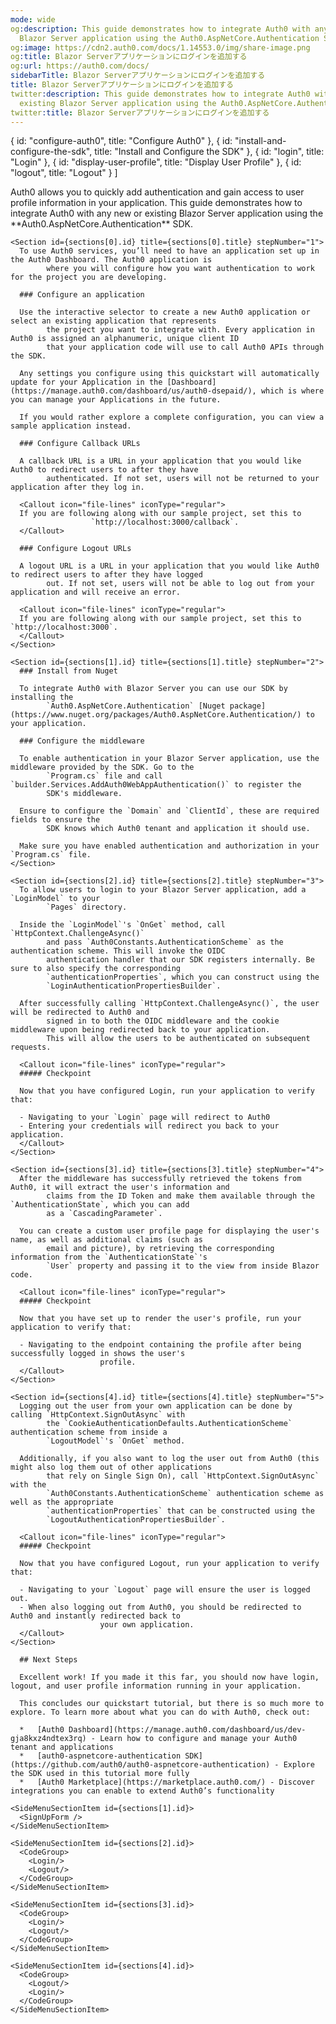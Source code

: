 ```yaml
---
mode: wide
og:description: This guide demonstrates how to integrate Auth0 with any new or existing
  Blazor Server application using the Auth0.AspNetCore.Authentication SDK.
og:image: https://cdn2.auth0.com/docs/1.14553.0/img/share-image.png
og:title: Blazor Serverアプリケーションにログインを追加する
og:url: https://auth0.com/docs/
sidebarTitle: Blazor Serverアプリケーションにログインを追加する
title: Blazor Serverアプリケーションにログインを追加する
twitter:description: This guide demonstrates how to integrate Auth0 with any new or
  existing Blazor Server application using the Auth0.AspNetCore.Authentication SDK.
twitter:title: Blazor Serverアプリケーションにログインを追加する
---
```




  { id: "configure-auth0", title: "Configure Auth0" },
  { id: "install-and-configure-the-sdk", title: "Install and Configure the SDK" },
  { id: "login", title: "Login" },
  { id: "display-user-profile", title: "Display User Profile" },
  { id: "logout", title: "Logout" }
]

<Recipe>
  <Content>
    Auth0 allows you to quickly add authentication and gain access to user profile information in your application.
        This guide demonstrates how to integrate Auth0 with any new or existing Blazor Server application using the
        **Auth0.AspNetCore.Authentication** SDK.

    <Section id={sections[0].id} title={sections[0].title} stepNumber="1">
      To use Auth0 services, you’ll need to have an application set up in the Auth0 Dashboard. The Auth0 application is
            where you will configure how you want authentication to work for the project you are developing.

      ### Configure an application

      Use the interactive selector to create a new Auth0 application or select an existing application that represents
            the project you want to integrate with. Every application in Auth0 is assigned an alphanumeric, unique client ID
            that your application code will use to call Auth0 APIs through the SDK.

      Any settings you configure using this quickstart will automatically update for your Application in the [Dashboard](https://manage.auth0.com/dashboard/us/auth0-dsepaid/), which is where you can manage your Applications in the future.

      If you would rather explore a complete configuration, you can view a sample application instead.

      ### Configure Callback URLs

      A callback URL is a URL in your application that you would like Auth0 to redirect users to after they have
            authenticated. If not set, users will not be returned to your application after they log in.

      <Callout icon="file-lines" iconType="regular">
      If you are following along with our sample project, set this to
                      `http://localhost:3000/callback`.
      </Callout>

      ### Configure Logout URLs

      A logout URL is a URL in your application that you would like Auth0 to redirect users to after they have logged
            out. If not set, users will not be able to log out from your application and will receive an error.

      <Callout icon="file-lines" iconType="regular">
      If you are following along with our sample project, set this to `http://localhost:3000`.
      </Callout>
    </Section>

    <Section id={sections[1].id} title={sections[1].title} stepNumber="2">
      ### Install from Nuget

      To integrate Auth0 with Blazor Server you can use our SDK by installing the
            `Auth0.AspNetCore.Authentication` [Nuget package](https://www.nuget.org/packages/Auth0.AspNetCore.Authentication/) to your application.

      ### Configure the middleware

      To enable authentication in your Blazor Server application, use the middleware provided by the SDK. Go to the
            `Program.cs` file and call `builder.Services.AddAuth0WebAppAuthentication()` to register the
            SDK's middleware.

      Ensure to configure the `Domain` and `ClientId`, these are required fields to ensure the
            SDK knows which Auth0 tenant and application it should use.

      Make sure you have enabled authentication and authorization in your `Program.cs` file.
    </Section>

    <Section id={sections[2].id} title={sections[2].title} stepNumber="3">
      To allow users to login to your Blazor Server application, add a `LoginModel` to your
            `Pages` directory.

      Inside the `LoginModel`'s `OnGet` method, call `HttpContext.ChallengeAsync()`
            and pass `Auth0Constants.AuthenticationScheme` as the authentication scheme. This will invoke the OIDC
            authentication handler that our SDK registers internally. Be sure to also specify the corresponding
            `authenticationProperties`, which you can construct using the
            `LoginAuthenticationPropertiesBuilder`.

      After successfully calling `HttpContext.ChallengeAsync()`, the user will be redirected to Auth0 and
            signed in to both the OIDC middleware and the cookie middleware upon being redirected back to your application.
            This will allow the users to be authenticated on subsequent requests.

      <Callout icon="file-lines" iconType="regular">
      ##### Checkpoint

      Now that you have configured Login, run your application to verify that:

      - Navigating to your `Login` page will redirect to Auth0
      - Entering your credentials will redirect you back to your application.
      </Callout>
    </Section>

    <Section id={sections[3].id} title={sections[3].title} stepNumber="4">
      After the middleware has successfully retrieved the tokens from Auth0, it will extract the user's information and
            claims from the ID Token and make them available through the `AuthenticationState`, which you can add
            as a `CascadingParameter`.

      You can create a custom user profile page for displaying the user's name, as well as additional claims (such as
            email and picture), by retrieving the corresponding information from the `AuthenticationState`'s
            `User` property and passing it to the view from inside Blazor code.

      <Callout icon="file-lines" iconType="regular">
      ##### Checkpoint

      Now that you have set up to render the user's profile, run your application to verify that:

      - Navigating to the endpoint containing the profile after being successfully logged in shows the user's
                        profile.
      </Callout>
    </Section>

    <Section id={sections[4].id} title={sections[4].title} stepNumber="5">
      Logging out the user from your own application can be done by calling `HttpContext.SignOutAsync` with
            the `CookieAuthenticationDefaults.AuthenticationScheme` authentication scheme from inside a
            `LogoutModel`'s `OnGet` method.

      Additionally, if you also want to log the user out from Auth0 (this might also log them out of other applications
            that rely on Single Sign On), call `HttpContext.SignOutAsync` with the
            `Auth0Constants.AuthenticationScheme` authentication scheme as well as the appropriate
            `authenticationProperties` that can be constructed using the
            `LogoutAuthenticationPropertiesBuilder`.

      <Callout icon="file-lines" iconType="regular">
      ##### Checkpoint

      Now that you have configured Logout, run your application to verify that:

      - Navigating to your `Logout` page will ensure the user is logged out.
      - When also logging out from Auth0, you should be redirected to Auth0 and instantly redirected back to
                        your own application.
      </Callout>
    </Section>

      ## Next Steps

      Excellent work! If you made it this far, you should now have login, logout, and user profile information running in your application.

      This concludes our quickstart tutorial, but there is so much more to explore. To learn more about what you can do with Auth0, check out:

      *   [Auth0 Dashboard](https://manage.auth0.com/dashboard/us/dev-gja8kxz4ndtex3rq) - Learn how to configure and manage your Auth0 tenant and applications
      *   [auth0-aspnetcore-authentication SDK](https://github.com/auth0/auth0-aspnetcore-authentication) - Explore the SDK used in this tutorial more fully
      *   [Auth0 Marketplace](https://marketplace.auth0.com/) - Discover integrations you can enable to extend Auth0’s functionality
  </Content>

  <SideMenu sections={sections}>
    <SideMenuSectionItem id={sections[0].id}>
      <SignUpForm />
    </SideMenuSectionItem>

    <SideMenuSectionItem id={sections[1].id}>
      <SignUpForm />
    </SideMenuSectionItem>

    <SideMenuSectionItem id={sections[2].id}>
      <CodeGroup>
        <Login/>
        <Logout/>
      </CodeGroup>
    </SideMenuSectionItem>

    <SideMenuSectionItem id={sections[3].id}>
      <CodeGroup>
        <Login/>
        <Logout/>
      </CodeGroup>
    </SideMenuSectionItem>

    <SideMenuSectionItem id={sections[4].id}>
      <CodeGroup>
        <Logout/>
        <Login/>
      </CodeGroup>
    </SideMenuSectionItem>

  </SideMenu>
</Recipe>
